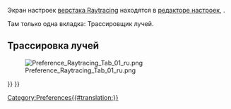 <languages/>
Экран настроек [[Raytracing_Workbench/ru|верстака Raytracing]] находятся в [[Preferences Editor/ru|редакторе настроек]], {{MenuCommand|Правка → Настройки → Raytracing}}.

Там только одна вкладка: Трассировщик лучей.

==Трассировка лучей==

[[File:Preference_Raytracing_Tab_01_ru.png]]

{{Raytracing_Tools_navi{{#translation:}}}}
{{Userdocnavi{{#translation:}}}}
[[Category:Preferences{{#translation:}}]]
{{clear}}